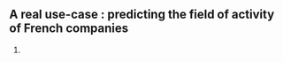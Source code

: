 :::{.callout-tip collapse="true" icon=false}
## A real use-case : predicting the field of activity of French companies

:::{.incremental}
1. 
:::

:::
